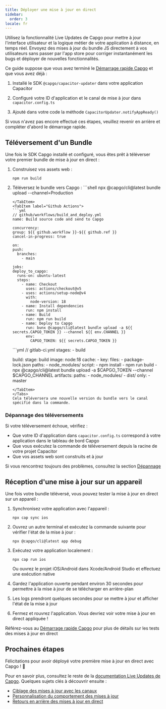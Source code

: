 ```yaml
---
title: Déployer une mise à jour en direct
sidebar:
  order: 3
locale: fr
---
```



Utilisez la fonctionnalité Live Updates de Capgo pour mettre à jour l'interface utilisateur et la logique métier de votre application à distance, en temps réel. Envoyez des mises à jour du bundle JS directement à vos utilisateurs sans passer par l'app store pour corriger instantanément les bugs et déployer de nouvelles fonctionnalités.

Ce guide suppose que vous avez terminé le [Démarrage rapide Capgo](/docs/getting-started/quickstart) et que vous avez déjà :

<Steps>

1. Installé le SDK `@capgo/capacitor-updater` dans votre application Capacitor

2. Configuré votre ID d'application et le canal de mise à jour dans `capacitor.config.ts`

3. Ajouté dans votre code la méthode `CapacitorUpdater.notifyAppReady()`

</Steps>

Si vous n'avez pas encore effectué ces étapes, veuillez revenir en arrière et compléter d'abord le démarrage rapide.

<LinkCard href="/docs/getting-started/add-an-app/" title="Ajouter une application" description="Ajoutez une application à votre compte Capgo et installez le plugin dans votre application" />

## Téléversement d'un Bundle

Une fois le SDK Capgo installé et configuré, vous êtes prêt à téléverser votre premier bundle de mise à jour en direct :

1. Construisez vos assets web :
   ```shell
   npm run build
   ```

2. Téléversez le bundle vers Capgo :
    <Tabs>
      <TabItem label="Console">
        ```shell
      npx @capgo/cli@latest bundle upload --channel=Production
      ```
      </TabItem>
      <TabItem label="Github Actions">
      ```yml
      // github/workflows/build_and_deploy.yml
    name: Build source code and send to Capgo

    concurrency:
      group: ${{ github.workflow }}-${{ github.ref }}
      cancel-in-progress: true

    on:
      push:
        branches:
          - main

    jobs:
      deploy_to_capgo:
        runs-on: ubuntu-latest
        steps:
          - name: Checkout
            uses: actions/checkout@v5
          - uses: actions/setup-node@v4
            with:
              node-version: 18
          - name: Install dependencies
            run: npm install
          - name: Build
            run: npm run build
          - name: Deploy to Capgo
            run: bunx @capgo/cli@latest bundle upload -a ${{ secrets.CAPGO_TOKEN }} --channel ${{ env.CHANNEL }}
            env:
              CAPGO_TOKEN: ${{ secrets.CAPGO_TOKEN }}
      ```
      </TabItem>
      <TabItem label="Gitlab">
      ```yml
      // gitlab-ci.yml
      stages:
        - build

      build:
        stage: build
        image: node:18
        cache:
          - key:
              files:
                - package-lock.json
            paths:
              - node_modules/
        script:
          - npm install
          - npm run build
          - npx @capgo/cli@latest bundle upload -a $CAPGO_TOKEN --channel $CAPGO_CHANNEL
        artifacts:
          paths:
            - node_modules/
            - dist/
        only:
          - master
      ```
      </TabItem>
    </Tabs>
   Cela téléversera une nouvelle version du bundle vers le canal spécifié dans la commande.

### Dépannage des téléversements

Si votre téléversement échoue, vérifiez :
- Que votre ID d'application dans `capacitor.config.ts` correspond à votre application dans le tableau de bord Capgo
- Que vous exécutez la commande de téléversement depuis la racine de votre projet Capacitor
- Que vos assets web sont construits et à jour

Si vous rencontrez toujours des problèmes, consultez la section [Dépannage](/docs/getting-started/troubleshooting/)

## Réception d'une mise à jour sur un appareil

Une fois votre bundle téléversé, vous pouvez tester la mise à jour en direct sur un appareil :

1. Synchronisez votre application avec l'appareil :
   ```shell
   npx cap sync ios
   ```

2. Ouvrez un autre terminal et exécutez la commande suivante pour vérifier l'état de la mise à jour :
   ```shell
   npx @capgo/cli@latest app debug
   ```

3. Exécutez votre application localement :
   ```shell
   npx cap run ios
   ```
   Ou ouvrez le projet iOS/Android dans Xcode/Android Studio et effectuez une exécution native

4. Gardez l'application ouverte pendant environ 30 secondes pour permettre à la mise à jour de se télécharger en arrière-plan

5. Les logs prendront quelques secondes pour se mettre à jour et afficher l'état de la mise à jour

6. Fermez et rouvrez l'application. Vous devriez voir votre mise à jour en direct appliquée !

Référez-vous au [Démarrage rapide Capgo](/docs/getting-started/quickstart#receiving-a-live-update-on-a-device) pour plus de détails sur les tests des mises à jour en direct

## Prochaines étapes

Félicitations pour avoir déployé votre première mise à jour en direct avec Capgo ! 🎉

Pour en savoir plus, consultez le reste de la [documentation Live Updates de Capgo](/docs/live-updates). Quelques sujets clés à découvrir ensuite :
- [Ciblage des mises à jour avec les canaux](/docs/live-updates/channels)
- [Personnalisation du comportement des mises à jour](/docs/live-updates/update-behavior)
- [Retours en arrière des mises à jour en direct](/docs/live-updates/rollbacks)
